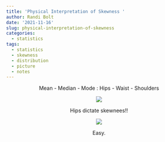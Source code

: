 ```yaml
---
title: 'Physical Interpretation of Skewness '
author: Randi Bolt
date: '2021-11-16'
slug: physical-interpretation-of-skewness
categories:
  - statistics
tags:
  - statistics
  - skewness
  - distribution
  - picture
  - notes
---
```


<center>

Mean - Median - Mode : Hips - Waist - Shoulders

![](img1.png)

Hips dictate skewnees!! 

![](img2.png)

Easy. 

</center>